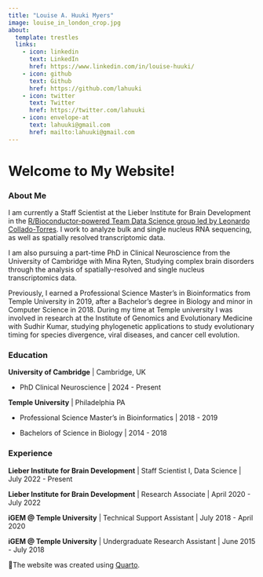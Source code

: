 ```yaml
---
title: "Louise A. Huuki Myers"
image: louise_in_london_crop.jpg
about:
  template: trestles
  links:
    - icon: linkedin
      text: LinkedIn
      href: https://www.linkedin.com/in/louise-huuki/
    - icon: github
      text: Github
      href: https://github.com/lahuuki
    - icon: twitter
      text: Twitter
      href: https://twitter.com/lahuuki
    - icon: envelope-at
      text: lahuuki@gmail.com
      href: mailto:lahuuki@gmail.com
---
```


# Welcome to My Website!

### About Me

I am currently a Staff Scientist at the Lieber Institute for Brain Development in the [R/Bioconductor-powered Team Data Science group led by Leonardo Collado-Torres](https://lcolladotor.github.io/). I work to analyze bulk and single nucleus RNA sequencing, as well as spatially resolved transcriptomic data.

I am also pursuing a part-time PhD in Clinical Neuroscience from the University of Cambridge with Mina Ryten, Studying complex brain disorders through the analysis of spatially-resolved and single nucleus transcriptomics data.

Previously, I earned a Professional Science Master’s in Bioinformatics from Temple University in 2019, after a Bachelor's degree in Biology and minor in Computer Science in 2018. During my time at Temple university I was involved in research at the Institute of Genomics and Evolutionary Medicine with Sudhir Kumar, studying phylogenetic applications to study evolutionary timing for species divergence, viral diseases, and cancer cell evolution.

### Education

**University of Cambridge** \| Cambridge, UK

-   PhD Clinical Neuroscience \| 2024 - Present

**Temple University** \| Philadelphia PA

-   Professional Science Master's in Bioinformatics \| 2018 - 2019

-   Bachelors of Science in Biology \| 2014 - 2018

### Experience

**Lieber Institute for Brain Development** \| Staff Scientist I, Data Science \| July 2022 - Present

**Lieber Institute for Brain Development** \| Research Associate \| April 2020 - July 2022

**iGEM \@ Temple University** \| Technical Support Assistant \| July 2018 - April 2020

**iGEM \@ Temple University** \| Undergraduate Research Assistant \| June 2015 - July 2018

👾The website was created using [Quarto](https://quarto.org/).
